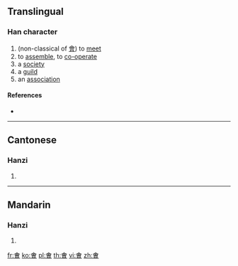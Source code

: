 ==Translingual==

===Han character===
{{Han char|rn=9|rad=人|as=10|sn=12|four=|canj=OMWA|ids=⿳亼由曰}}

# (non-classical of [[會]]) to [[meet]]
# to [[assemble]], to [[co-operate]]
# a [[society]]
# a [[guild]]
# an [[association]]

====References====
* {{Han ref|kx=0114.051|hdz=21519.070|uh=3479|ud=13433}}

----

==Cantonese==

===Hanzi===
{{yue-hanzi|jyut=[[gwat3]], [[mok6]], [[wui6]]|y=gwat3, mok6, wui6}}

# {{defn|lang=yue|sort=人10}}

----

==Mandarin==

===Hanzi===
{{cmn-hanzi|pin=[[huì]] ([[hui4]])|wg=hui<sup>4</sup>}}

# {{defn|lang=cmn|sort=人10}}

[[fr:㑹]]
[[ko:㑹]]
[[pl:㑹]]
[[th:㑹]]
[[vi:㑹]]
[[zh:㑹]]